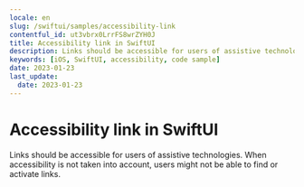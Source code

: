 ```yaml
---
locale: en
slug: /swiftui/samples/accessibility-link
contentful_id: ut3vbrx0LrrFS8wrZYH0J
title: Accessibility link in SwiftUI
description: Links should be accessible for users of assistive technologies.
keywords: [iOS, SwiftUI, accessibility, code sample]
date: 2023-01-23
last_update:
  date: 2023-01-23
---
```


# Accessibility link in SwiftUI

Links should be accessible for users of assistive technologies. When accessibility is not taken into account, users might not be able to find or activate links.

<CodeSample id="accessibility-link" platform="swiftui" locale="en"/>
